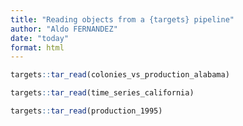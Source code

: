 ```yaml
---
title: "Reading objects from a {targets} pipeline"
author: "Aldo FERNANDEZ"
date: "today"
format: html
---
```

```r
targets::tar_read(colonies_vs_production_alabama)
```


```r
targets::tar_read(time_series_california)
```

```r
targets::tar_read(production_1995)
```

